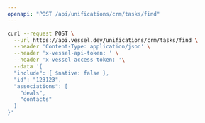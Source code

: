 ```yaml
---
openapi: "POST /api/unifications/crm/tasks/find"
---
```


<RequestExample>

```bash Request
curl --request POST \
  --url https://api.vessel.dev/unifications/crm/tasks/find \
  --header 'Content-Type: application/json' \
  --header 'x-vessel-api-token: ' \
  --header 'x-vessel-access-token: '\
  --data '{
  "include": { $native: false },
  "id": "123123",
  "associations": [
    "deals",
    "contacts"
  ]
}'
```

</RequestExample>


